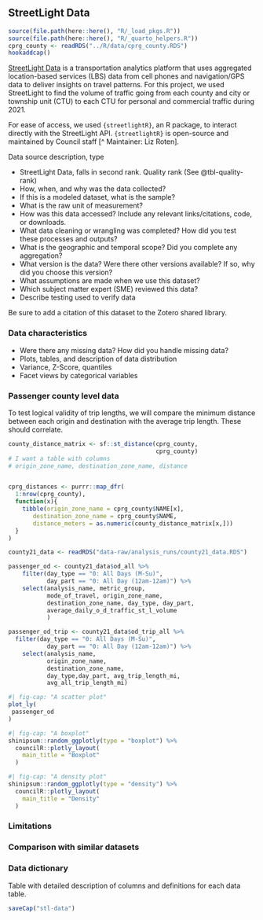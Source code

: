 ## StreetLight Data
```r
source(file.path(here::here(), "R/_load_pkgs.R"))
source(file.path(here::here(), "R/_quarto_helpers.R"))
cprg_county <- readRDS("../R/data/cprg_county.RDS")
hookaddcap()
```

[StreetLight Data](https://www.streetlightdata.com/) is a transportation analytics platform that uses aggregated location-based services (LBS) data from cell phones and navigation/GPS data to deliver insights on travel patterns. For this project, we used StreetLight to find the volume of traffic going from each county and city or township unit (CTU) to each CTU for personal and commercial traffic during 2021.

For ease of access, we used `{streetlightR}`, an R package, to interact directly with the StreetLight API. `{streetlightR}` is open-source and maintained by Council staff [^ Maintainer: Liz Roten]. 

Data source description, type

- StreetLight Data, falls in second rank. Quality rank (See @tbl-quality-rank)
- How, when, and why was the data collected?
- If this is a modeled dataset, what is the sample?
- What is the raw unit of measurement? 
- How was this data accessed? Include any relevant links/citations, code, or downloads.
- What data cleaning or wrangling was completed? How did you test these processes and outputs?
- What is the geographic and temporal scope? Did you complete any aggregation?
- What version is the data? Were there other versions available? If so, why did you choose this version?
- What assumptions are made when we use this dataset?
- Which subject matter expert (SME) reviewed this data?
- Describe testing used to verify data

Be sure to add a citation of this dataset to the Zotero shared library.

### Data characteristics

- Were there any missing data? How did you handle missing data?
- Plots, tables, and description of data distribution
- Variance, Z-Score, quantiles
- Facet views by categorical variables

### Passenger county level data

To test logical validity of trip lengths, we will compare the minimum distance between each origin and destination with the average trip length. These should correlate.

```r
county_distance_matrix <- sf::st_distance(cprg_county,
                                          cprg_county)
# I want a table with columns
# origin_zone_name, destination_zone_name, distance


cprg_distances <- purrr::map_dfr(
  1:nrow(cprg_county),
  function(x){
    tibble(origin_zone_name = cprg_county$NAME[x],
       destination_zone_name = cprg_county$NAME,
       distance_meters = as.numeric(county_distance_matrix[x,]))
  }
)
```

```r
county21_data <- readRDS("data-raw/analysis_runs/county21_data.RDS")

passenger_od <- county21_data$od_all %>% 
    filter(day_type == "0: All Days (M-Su)",
           day_part == "0: All Day (12am-12am)") %>% 
    select(analysis_name, metric_group,
           mode_of_travel, origin_zone_name,
           destination_zone_name, day_type, day_part, 
           average_daily_o_d_traffic_st_l_volume
           ) 

passenger_od_trip <- county21_data$od_trip_all %>% 
  filter(day_type == "0: All Days (M-Su)",
           day_part == "0: All Day (12am-12am)") %>% 
    select(analysis_name, 
           origin_zone_name,
           destination_zone_name,
           day_type,day_part, avg_trip_length_mi,
           avg_all_trip_length_mi) 

```

```r
#| fig-cap: "A scatter plot"
plot_ly(
 passenger_od
)

```


```r
#| fig-cap: "A boxplot"
shinipsum::random_ggplotly(type = "boxplot") %>%
  councilR::plotly_layout(
    main_title = "Boxplot"
  )
```


```r
#| fig-cap: "A density plot"
shinipsum::random_ggplotly(type = "density") %>%
  councilR::plotly_layout(
    main_title = "Density"
  )
```


### Limitations

### Comparison with similar datasets

### Data dictionary

Table with detailed description of columns and definitions for each data table.

```r
saveCap("stl-data")
```
